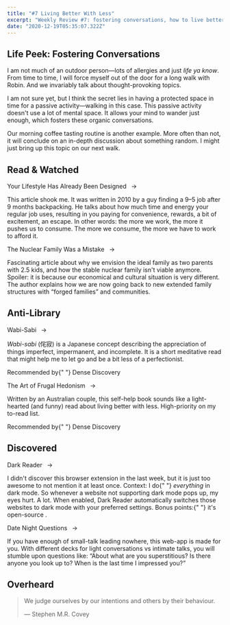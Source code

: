 ```yaml
---
title: "#7 Living Better With Less"
excerpt: "Weekly Review #7: fostering conversations, how to live better with less, a new anti-library section"
date: "2020-12-19T05:35:07.322Z"
---
```


## Life Peek: Fostering Conversations

I am not much of an outdoor person—lots of allergies and just _life ya know_. From time to time, I will force myself out of the door for a long walk with Robin. And we invariably talk about thought-provoking topics.

I am not sure yet, but I think the secret lies in having a protected space in time for a passive activity—walking in this case. This passive activity doesn't use a lot of mental space. It allows your mind to wander just enough, which fosters these organic conversations.

Our morning coffee tasting routine is another example. More often than not, it will conclude on an in-depth discussion about something random. I might just bring up this topic on our next walk.

## Read & Watched

<Flex>
	<Column size="1">
		<p>
			<Link href="https://www.raptitude.com/2010/07/your-lifestyle-has-already-been-designed">
				Your Lifestyle Has Already Been Designed
			</Link>
			&ensp;→
		</p>
	</Column>
	<Column size="2">
		<p>
			This article shook me. It was written in 2010 by a guy finding a 9–5 job
			after 9 months backpacking. He talks about how much time and energy your
			regular job uses, resulting in you paying for convenience, rewards, a bit
			of excitement, an escape. In other words: the more we work, the more it
			pushes us to consume. The more we consume, the more we have to work to
			afford it.
		</p>
	</Column>
</Flex>
<Flex>
	<Column size="1">
		<p>
			<Link href="https://www.theatlantic.com/magazine/archive/2020/03/the-nuclear-family-was-a-mistake">
				The Nuclear Family Was a Mistake
			</Link>
			&ensp;→
		</p>
	</Column>
	<Column size="2">
		<p>
			Fascinating article about why we envision the ideal family as two parents
			with 2.5 kids, and how the stable nuclear family isn't viable anymore.
			Spoiler: it is because our economical and cultural situation is very
			different. The author explains how we are now going back to new extended
			family structures with “forged families” and communities.
		</p>
	</Column>
</Flex>

## Anti-Library

<Flex>
	<Column size="1">
		<p>
			<Link href="https://bookshop.org/books/wabi-sabi-for-artists-designers-poets-philosophers/9780981484600/?utm_source=densediscovery&utm_medium=email&utm_campaign=newsletter-issue-118">
				Wabi-Sabi
			</Link>
			&ensp;→
		</p>
	</Column>
	<Column size="2">
		<p>
			<em>Wabi-sabi</em> (侘寂) is a Japanese concept describing the
			appreciation of things imperfect, impermanent, and incomplete. It is a
			short meditative read that might help me to let go and be a bit less of a
			perfectionist.
		</p>
		<p>
			Recommended by{" "}
			<Link href="https://www.densediscovery.com/issues/118/">
				Dense Discovery
			</Link>
		</p>
	</Column>
</Flex>
<Flex>
	<Column size="1">
		<p>
			<Link href="https://www.frugalhedonism.com/">
				The Art of Frugal Hedonism
			</Link>
			&ensp;→
		</p>
	</Column>
	<Column size="2">
		<p>
			Written by an Australian couple, this self-help book sounds like a
			light-hearted (and funny) read about living better with less.
			High-priority on my to-read list.
		</p>
		<p>
			Recommended by{" "}
			<Link href="https://www.densediscovery.com/issues/118/">
				Dense Discovery
			</Link>
		</p>
	</Column>
</Flex>

## Discovered

<Flex>
	<Column size="1">
		<p>
			<Link href="https://darkreader.org/">Dark Reader</Link>
			&ensp;→
		</p>
	</Column>
	<Column size="2">
		<p>
			I didn't discover this browser extension in the last week, but it is just
			too awesome to not mention it at least once. Context: I do{" "}
			<em>everything</em> in dark mode. So whenever a website not supporting
			dark mode pops up, my eyes hurt. A lot. When enabled, Dark Reader
			automatically switches those websites to dark mode with your preferred
			settings. Bonus points:{" "}
			<Link href="https://github.com/darkreader/darkreader">
				it's open-source
			</Link>
			.
		</p>
	</Column>
</Flex>
<Flex>
	<Column size="1">
		<p>
			<Link href="https://www.datenightquestions.com/">
				Date Night Questions
			</Link>
			&ensp;→
		</p>
	</Column>
	<Column size="2">
		<p>
			If you have enough of small-talk leading nowhere, this web-app is made for
			you. With different decks for light conversations vs intimate talks, you
			will stumble upon questions like: “About what are you superstitious? Is
			there anyone you look up to? When is the last time I impressed you?”
		</p>
	</Column>
</Flex>

## Overheard

> We judge ourselves by our intentions and others by their behaviour.
>
> — Stephen M.R. Covey
